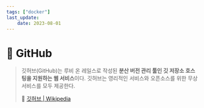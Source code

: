 ```yaml
---
tags: ["docker"]
last_update:
    date: 2023-08-01
---
```


# 🐙 GitHub

> 깃허브(GitHub)는 루비 온 레일스로 작성된 **분산 버전 관리 툴인 깃 저장소 호스팅을 지원하는 웹 서비스**이다. 깃허브는 영리적인 서비스와 오픈소스를 위한 무상 서비스를 모두 제공한다.
>
> 🔗 [깃허브 | Wikipedia](https://ko.wikipedia.org/wiki/%EA%B9%83%ED%97%88%EB%B8%8C)
